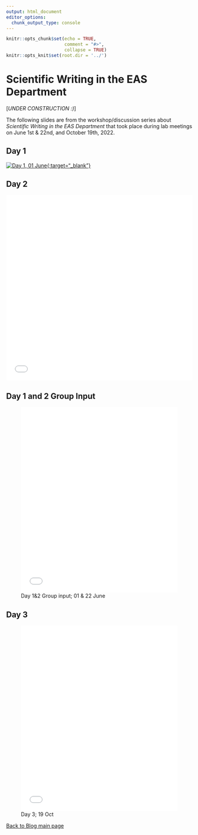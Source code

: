 ```yaml
---
output: html_document
editor_options:
  chunk_output_type: console
---
```


```r
knitr::opts_chunk$set(echo = TRUE,
                      comment = "#>",
                      collapse = TRUE)
knitr::opts_knit$set(root.dir = '../')
```


# Scientific Writing in the EAS Department {.unlisted .unnumbered #EASslides}

[*UNDER CONSTRUCTION :)*]

The following slides are from the workshop/discussion series about *Scientific Writing in the EAS Department* that took place during lab meetings on June 1st & 22nd, and October 19th, 2022. 


## Day 1 {-}

[![Day 1, 01 June](/Users/aashbury/Documents/scientific_communication_support_website/vignettes/Sci_Writ_EAS_series/Day 1/Day 1.012.jpeg){:target="_blank"}](https://github.com/ekopter/scientific_communication_support_website/blob/main/pdfs/Sci_Writ_EAS_series/Day_1.pdf)

## Day 2 {-}

![Day 2; 22 June](/Users/aashbury/Documents/scientific_communication_support_website/vignettes/Sci_Writ_EAS_series/Day 2.pdf){width=100% height=500px}\

## Day 1 and 2 Group Input {-}

![Day 1&2 Group input; 01 & 22 June](/Users/aashbury/Documents/scientific_communication_support_website/vignettes/Sci_Writ_EAS_series/Day 1 group input.pdf){width=100% height=500px}

## Day 3 {-}

![Day 3; 19 Oct](/Users/aashbury/Documents/scientific_communication_support_website/vignettes/Sci_Writ_EAS_series/Day 3.pdf){width=100% height=500px}

[Back to Blog main page](#blog_main)